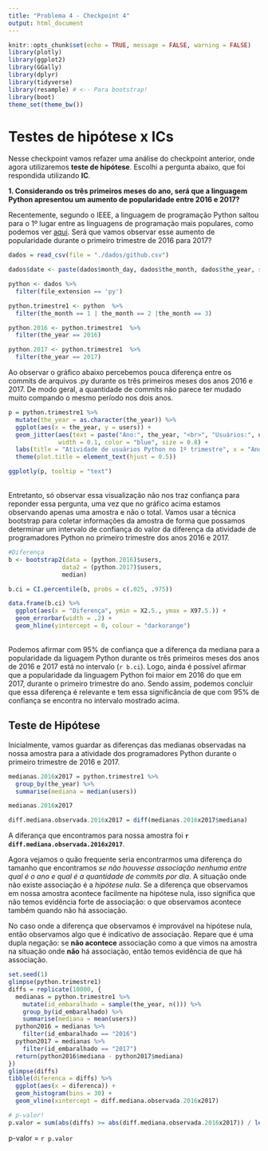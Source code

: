 ```yaml
---
title: "Problema 4 - Checkpoint 4"
output: html_document
---
```


```r

knitr::opts_chunk$set(echo = TRUE, message = FALSE, warning = FALSE)
library(plotly)
library(ggplot2)
library(GGally)
library(dplyr)
library(tidyverse)
library(resample) # <-- Para bootstrap!
library(boot) 
theme_set(theme_bw())

```

# Testes de hipótese x ICs

Nesse checkpoint vamos refazer uma análise do checkpoint anterior, onde agora utilizaremos **teste de hipótese**. Escolhi a pergunta abaixo, que foi respondida utilizando **IC**.

**1. Considerando os três primeiros meses do ano, será que a linguagem Python apresentou um aumento de popularidade entre 2016 e 2017?**

Recentemente, segundo o IEEE, a linguagem de programação Python saltou para o 1º lugar entre as linguagens de programação mais populares, como podemos ver [aqui](http://spectrum.ieee.org/computing/software/the-2017-top-programming-languages). Será que vamos observar esse aumento de popularidade durante o primeiro trimestre de 2016 para 2017? 

```r
dados = read_csv(file = "./dados/github.csv") 

dados$date <- paste(dados$month_day, dados$the_month, dados$the_year, sep = "-")

python <- dados %>% 
  filter(file_extension == 'py')

python.trimestre1 <- python  %>%
  filter(the_month == 1 | the_month == 2 |the_month == 3)

python.2016 <- python.trimestre1  %>%
  filter(the_year == 2016)

python.2017 <- python.trimestre1  %>%
  filter(the_year == 2017)
```

Ao observar o gráfico abaixo percebemos pouca diferença entre os commits de arquivos .py durante os três primeiros meses dos anos 2016 e 2017. De modo geral, a quantidade de commits não parece ter mudado muito compando o mesmo período nos dois anos.

```r
p = python.trimestre1 %>%
  mutate(the_year = as.character(the_year)) %>%
  ggplot(aes(x = the_year, y = users)) +
  geom_jitter(aes(text = paste("Ano:", the_year, "<br>", "Usuários:", users)),
              width = 0.1, color = "blue", size = 0.8) +
  labs(title = "Atividade de usuários Python no 1º trimestre", x = "Ano", y = "Usuários") +
  theme(plot.title = element_text(hjust = 0.5))

ggplotly(p, tooltip = "text")
```
  <br/>
Entretanto, só observar essa visualização não nos traz confiança para reponder essa pergunta, uma vez que no gráfico acima estamos observando apenas uma amostra e não o total. Vamos usar a técnica bootstrap para coletar informações da amostra de forma que possamos determinar um intervalo de confiança do valor da diferença da atividade de programadores Python no primeiro trimestre dos anos 2016 e 2017.

```r
#Diferença
b <- bootstrap2(data = (python.2016)$users, 
               data2 = (python.2017)$users,
               median)

b.ci = CI.percentile(b, probs = c(.025, .975))

data.frame(b.ci) %>% 
  ggplot(aes(x = "Diferença", ymin = X2.5., ymax = X97.5.)) + 
  geom_errorbar(width = .2) + 
  geom_hline(yintercept = 0, colour = "darkorange")
```
  <br/>
Podemos afirmar com 95% de confiança que a diferença da mediana para a popularidade da liguagem Python durante os três primeiros meses dos anos de 2016 e 2017 está no intervalo (`r b.ci`). Logo, ainda é possível afirmar que a popularidade da linguagem Python foi maior em 2016 do que em 2017, durante o primeiro trimestre do ano. Sendo assim, podemos concluir que essa diferença é relevante e tem essa significância de que com 95% de confiança se encontra no intervalo mostrado acima.

## Teste de Hipótese

Inicialmente, vamos guardar as diferenças das medianas observadas na nossa amostra para a atividade dos programadores Python durante o primeiro trimestre de 2016 e 2017.

```r
medianas.2016x2017 = python.trimestre1 %>% 
  group_by(the_year) %>% 
  summarise(mediana = median(users))

medianas.2016x2017

diff.mediana.observada.2016x2017 = diff(medianas.2016x2017$mediana)
```

A diferança que encontramos para nossa amostra foi **`r diff.mediana.observada.2016x2017`**.

Agora vejamos o quão frequente seria encontrarmos uma diferença do tamanho que encontramos *se não houvesse associação nenhuma entre qual é o ano e qual é a quantidade de commits por dia*. A situação onde não existe associação é a *hipótese nula*. Se a diferença que observamos em nossa amostra acontece facilmente na hipótese nula, isso significa que não temos evidência forte de associação: o que observamos acontece também quando não há associação. 

No caso onde a diferença que observamos é improvável na hipótese nula, então observamos algo que é indicativo de associação. Repare que é uma dupla negação: se **não acontece** associação como a que vimos na amostra na situação onde **não** há associação, então temos evidência de que há associação. 

```r
set.seed(1)
glimpse(python.trimestre1)
diffs = replicate(10000, {
  medianas = python.trimestre1 %>% 
    mutate(id_embaralhado = sample(the_year, n())) %>% 
    group_by(id_embaralhado) %>% 
    summarise(mediana = mean(users))
  python2016 = medianas %>% 
    filter(id_embaralhado == "2016")
  python2017 = medianas %>% 
    filter(id_embaralhado == "2017")
  return(python2016$mediana - python2017$mediana)
})
glimpse(diffs)
tibble(diferenca = diffs) %>% 
  ggplot(aes(x = diferenca)) + 
  geom_histogram(bins = 30) + 
  geom_vline(xintercept = diff.mediana.observada.2016x2017)

# p-valor!
p.valor = sum(abs(diffs) >= abs(diff.mediana.observada.2016x2017)) / length(diffs)
```

p-valor = `r p.valor`